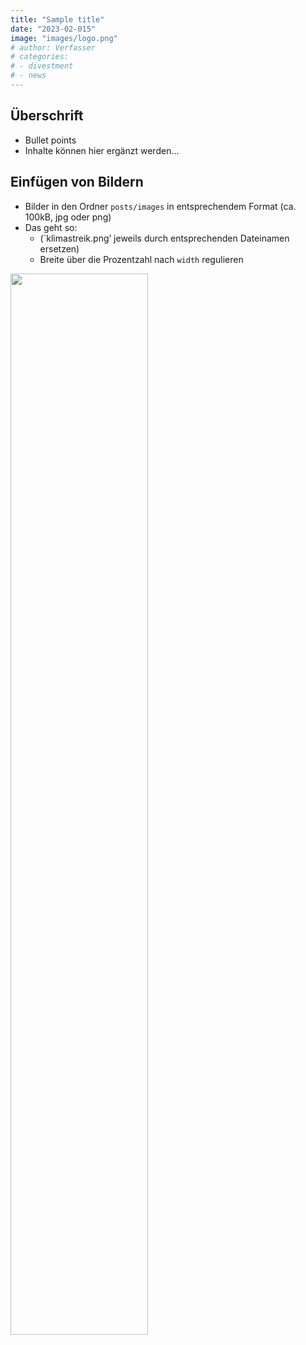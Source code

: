 ```yaml
---
title: "Sample title"
date: "2023-02-015"
image: "images/logo.png"
# author: Verfasser
# categories:
# - divestment
# - news
---
```


## Überschrift
* Bullet points
* Inhalte können hier ergänzt werden...

## Einfügen von Bildern
* Bilder in den Ordner `posts/images` in entsprechendem Format (ca. 100kB, jpg oder png)
* Das geht so:
  * (`klimastreik.png' jeweils durch entsprechenden Dateinamen ersetzen)
  * Breite über die Prozentzahl nach `width` regulieren

![](images/klimastreik.png){width='66%' fig-align='center'}
